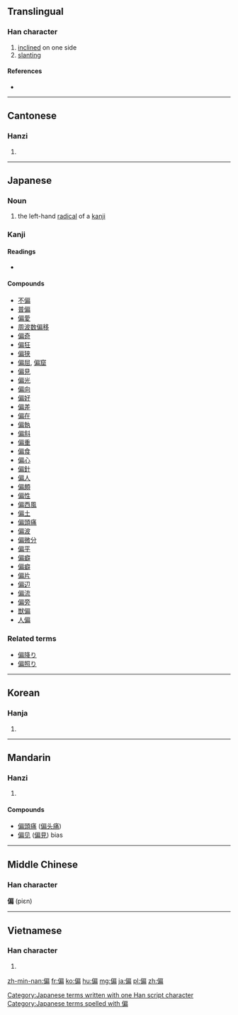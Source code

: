 ==Translingual==

===Han character===
{{Han char|rn=9|rad=人|as=09|sn=11|four=2322<sub>7</sub>|canj=人竹尸月 (OHSB), 人戈尸月 (OISB)|ids=⿰[[亻]][[扁]]}}

# [[inclined]] on one side
# [[slanting]]

====References====
* {{Han ref|kx=0110.160|dkj=00848|dj=0235.100|hdz=10195.100|uh=504F|ud=20559|bh=B0BE|bd=45246}}

----

==Cantonese==

===Hanzi===
{{yue-hanzi|jyut=pin1|y=pin1}}

# {{defn|lang=yue|sort=人09}}

----

==Japanese==

===Noun===
{{ja-noun|k|hira=へん|rom=hen}}

# the left-hand [[radical]] of a [[kanji]]

===Kanji===
{{ja-kanji|grade=c|rs=人09}}

====Readings====
* {{ja-readings|on=[[へん]] ([[hen]])|kun=[[かたよる]] ([[偏る]], [[katayoru]]), [[ひとえに]] ([[偏に]], [[hitoeni]])}}

====Compounds====
* [[不偏]]
* [[普偏]]
* [[偏愛]]
* [[周波数偏移]]
* [[偏奇]]
* [[偏狂]]
* [[偏狭]]
* [[偏屈]], [[偏窟]]
* [[偏見]]
* [[偏光]]
* [[偏向]]
* [[偏好]]
* [[偏差]]
* [[偏在]]
* [[偏執]]
* [[偏斜]]
* [[偏重]]
* [[偏食]]
* [[偏心]]
* [[偏針]]
* [[偏人]]
* [[偏頗]]
* [[偏性]]
* [[偏西風]]
* [[偏土]]
* [[偏頭痛]]
* [[偏波]]
* [[偏微分]]
* [[偏平]]
* [[偏癖]]
* [[偏癖]]
* [[偏片]]
* [[偏辺]]
* [[偏流]]
* [[偏旁]]
* [[獣偏]]
* [[人偏]]

===Related terms===
* [[偏降り]]
* [[偏照り]]

[[Category:Japanese terms written with one Han script character]]
[[Category:Japanese terms spelled with 偏]]
----

==Korean==

===Hanja===
{{ko-hanja|hangeul=[[편]]|rv=pyeon|mr=p'yŏn}}

# {{defn|lang=ko|sort=人09}}

----

==Mandarin==

===Hanzi===
{{cmn-hanzi|pin=[[piān]] ([[pian1]])|wg=p'ien<sup>1</sup>}}

# {{defn|lang=cmn|sort=人09}}

====Compounds====
* [[偏頭痛]] ([[偏头痛]])
* [[偏见]] ([[偏見]]) bias

----

==Middle Chinese==
===Han character===
'''偏''' (piɛn)

----

==Vietnamese==

===Han character===
{{vi-hantu|[[thiên]], [[xiên]], [[xen]]|rs=人09}}

# {{defn|lang=vi|sort=人09}}

[[zh-min-nan:偏]]
[[fr:偏]]
[[ko:偏]]
[[hu:偏]]
[[mg:偏]]
[[ja:偏]]
[[pl:偏]]
[[zh:偏]]